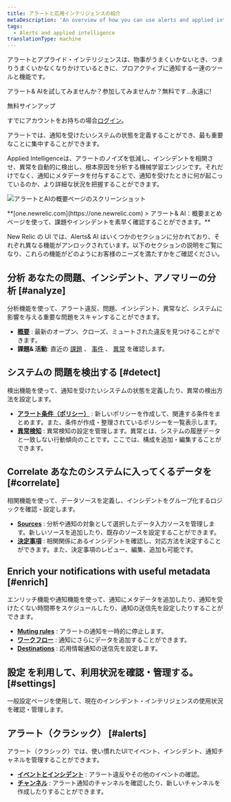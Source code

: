 ```yaml
---
title: アラートと応用インテリジェンスの紹介
metaDescription: 'An overview of how you can use alerts and applied intelligence to monitor your systems and be notified when things go wrong, and when they''re starting to go wrong.'
tags:
  - Alerts and applied intelligence
translationType: machine
---
```



アラートとアプライド・インテリジェンスは、物事がうまくいかないとき、つまりうまくいかなくなりかけているときに、プロアクティブに通知する一連のツールと機能です。

アラート& AIを試してみませんか？参加してみませんか？無料です...永遠に!

<ButtonGroup>
  <ButtonLink
    role="button"
    to="https://newrelic.com/signup"
    variant="primary"
  >
    無料サインアップ
  </ButtonLink>
</ButtonGroup>

すでにアカウントをお持ちの場合[ログイン](http://one.newrelic.com/)。

アラートでは、通知を受けたいシステムの状態を定義することができ、最も重要なことに集中することができます。

Applied Intelligenceは、アラートのノイズを低減し、インシデントを相関させ、異常を自動的に検出し、根本原因を分析する機械学習エンジンです。それだけでなく、通知にメタデータを付与することで、通知を受けたときに何が起こっているのか、より詳細な状況を把握することができます。

<img
  title="アラートとアプライド・インテリジェンスの概要ページ"
  alt="アラートとAIの概要ページのスクリーンショット"
  src={alertsAiSummary}
/>

<figcaption>
  **[one.newrelic.com](https://one.newrelic.com) > アラート& AI：概要まとめページを使って、課題やインシデントを素早く確認することができます。**
</figcaption>

New Relic の UI では、Alerts& AI はいくつかのセクションに分かれており、それぞれ異なる機能がアンロックされています。以下のセクションの説明をご覧になり、これらの機能がどのようにお客様のニーズを満たすかをご確認ください。

## **分析** あなたの問題、インシデント、アノマリーの分析 [#analyze]

分析機能を使って、アラート違反、問題、インシデント、異常など、システムに影響を与える重要な問題をスキャンすることができます。

* **[概要](/docs/alerts-applied-intelligence/new-relic-alerts/get-started/alerts-ai-overview-page)** : 最新のオープン、クローズ、ミュートされた違反を見つけることができます。
* **課題& 活動**: 直近の [課題](/docs/alerts-applied-intelligence/new-relic-alerts/get-started/alerts-ai-overview-page/#issues) 、 [事件](/docs/alerts-applied-intelligence/new-relic-alerts/get-started/alerts-ai-overview-page/#incidents) 、 [異常](/docs/alerts-applied-intelligence/new-relic-alerts/get-started/alerts-ai-overview-page/#anomalies) を確認します。

## **システムの** 問題を検出する [#detect]

検出機能を使って、通知を受けたいシステムの状態を定義したり、異常の検出方法を設定します。

* **[アラート条件（ポリシー）](/docs/alerts-applied-intelligence/new-relic-alerts/alert-policies/create-edit-or-find-alert-policy/)** : 新しいポリシーを作成して、関連する条件をまとめます。また、条件が作成・整理されているポリシーを一覧表示します。
* **[異常検知](/docs/alerts-applied-intelligence/applied-intelligence/proactive-detection/expanded-anomaly-detection/)** : 異常検知の設定を管理します。異常とは、システムの履歴データと一致しない行動傾向のことです。ここでは、構成を追加・編集することができます。

## **Correlate** あなたのシステムに入ってくるデータを [#correlate]

相関機能を使って、データソースを定義し、インシデントをグループ化するロジックを確認・設定します。

* **[Sources](/docs/alerts-applied-intelligence/applied-intelligence/incident-intelligence/get-started-incident-intelligence/#1-configure-sources)** : 分析や通知の対象として選択したデータ入力ソースを管理します。新しいソースを追加したり、既存のソースを設定することができます。
* **[決定事項](/docs/alerts-applied-intelligence/applied-intelligence/incident-intelligence/change-applied-intelligence-correlation-logic-decisions/)** : 相関関係にあるインシデントを確認し、対応方法を決定することができます。また、決定事項のレビュー、編集、追加も可能です。

## **Enrich** your **notifications** with useful metadata [#enrich]

エンリッチ機能や通知機能を使って、通知にメタデータを追加したり、通知を受けたくない時間帯をスケジュールしたり、通知の送信先を設定したりすることができます。

* **[Muting rules](/docs/alerts-applied-intelligence/new-relic-alerts/alert-notifications/muting-rules-suppress-notifications/)** : アラートの通知を一時的に停止します。
* **[ワークフロー](/docs/alerts-applied-intelligence/applied-intelligence/incident-workflows/incident-workflows/)** : 通知にさらにデータを追加することができます。
* **[Destinations](/docs/alerts-applied-intelligence/applied-intelligence/incident-intelligence/get-started-incident-intelligence/#2-configure-destinations)** : 応用情報通知の送信先を設定します。

## **設定** を利用して、利用状況を確認・管理する。 [#settings]

一般設定ページを使用して、現在のインシデント・インテリジェンスの使用状況を確認・管理します。

## **アラート（クラシック）** [#alerts]

アラート（クラシック）では、使い慣れたUIでイベント、インシデント、通知チャネルを管理することができます。

* **[イベントとインシデント](/docs/alerts-applied-intelligence/new-relic-alerts/alert-incidents/view-violation-event-details-incidents/)** : アラート違反やその他のイベントの確認。
* **[チャンネル](/docs/alerts-applied-intelligence/new-relic-alerts/alert-notifications/notification-channels-control-where-send-alerts/)** : アラート通知のチャンネルを確認したり、新しいチャンネルを作成したりすることができます。

